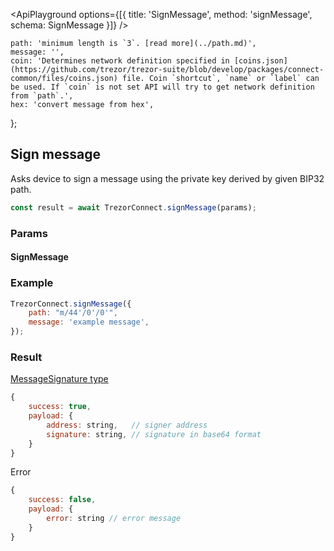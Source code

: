 

<ApiPlayground options={[{ title: 'SignMessage', method: 'signMessage', schema: SignMessage }]} />

    path: 'minimum length is `3`. [read more](../path.md)',
    message: '',
    coin: 'Determines network definition specified in [coins.json](https://github.com/trezor/trezor-suite/blob/develop/packages/connect-common/files/coins.json) file. Coin `shortcut`, `name` or `label` can be used. If `coin` is not set API will try to get network definition from `path`.',
    hex: 'convert message from hex',
};

## Sign message

Asks device to sign a message using the private key derived by given BIP32 path.

```javascript
const result = await TrezorConnect.signMessage(params);
```

### Params

#### SignMessage

<ParamsTable schema={SignMessage} descriptions={paramDescriptions} />

### Example

```javascript
TrezorConnect.signMessage({
    path: "m/44'/0'/0'",
    message: 'example message',
});
```

### Result

[MessageSignature type](https://github.com/trezor/trezor-suite/blob/develop/packages/protobuf/src/messages.ts)

```javascript
{
    success: true,
    payload: {
        address: string,   // signer address
        signature: string, // signature in base64 format
    }
}
```

Error

```javascript
{
    success: false,
    payload: {
        error: string // error message
    }
}
```
